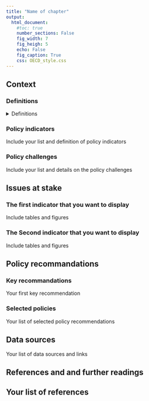 ```yaml
---
title: "Name of chapter"
output:
  html_document:
    #toc: true
    number_sections: False
    fig_width: 7
    fig_heigh: 5
    echo: False
    fig_caption: True
    css: OECD_style.css
---
```


<div class="chapter" id="ECO_PED_Res">


<div class="context">
<h2>Context</h2>

<div class="definition_concepts">
<h3>Definitions </h3>
<details class="definitions_details">
<summary>Definitions</summary>
<p>
Include your definitions
</p>
</details> 
</div>
  
<div class="definition_indicators"> 
<h3>Policy indicators </h3>
<p> Include your list and definition of policy indicators</p>
</div>
  
<div class="definitions_challenges">
<h3>Policy challenges</h3>
<p> Include your list and details on the policy challenges</p>
</div> 
</div>


<div class="economic_outcomes">
<h2>Issues at stake </h2>

<div class="indicators">
<h3> The first indicator that you want to display </h3> 

<p> Include tables and figures</p>

</div>

<div class="indicators">
<h3> The Second indicator that you want to display </h3> 

<p> Include tables and figures</p>

</div>


</div>

<div class="policy_outcomes">
<h2>Policy recommandations </h2>
<div class="key_reco"> 
<h3>Key recommandations</h3>
<p>Your first key recommendation </p>
</div>
<div class="selected_policies">    
<h3>Selected policies</h3>
<p> Your list of selected policy recommendations</p>
</div>
</div>

<div class="data_sources">
<h2> Data sources </h2>
<p> Your list of data sources and links</p> 
</div>

<div class="references">
<h2>References and and further readings<h2>
<p> Your list of references</p>
</div>

</div>

